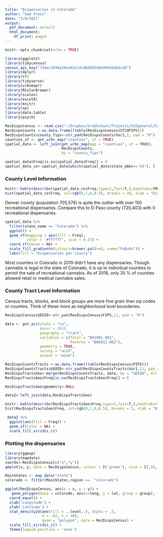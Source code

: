 ```yaml
---
title: "Dispensaries in Colorado"
author: "Sam Freis"
date: "7/9/2021"
output:
  pdf_document: default
  html_document:
    df_print: paged
---
```


```r
knitr::opts_chunk$set(echo = TRUE)

library(ggplot2)      
library(tidycensus)  
census_api_key("73dec3849e29ee85e14c968992d4e99dd2dbdc4b")
library(dplyr)        
library(sf)           
library(tidyverse)
library(urbnmapr)
library(RColorBrewer)
library(scales)
library(excelR)
library(knitr)
library(sp)
library(data.table)
library(psych)

RecDispsCensus <- read.csv("~/Dropbox/GradSchool/Projects/GISgeneral/Cannabis/RecDispsCensus.csv")
RecDispsCounts <-as.data.frame((table(RecDispsCensus$STCOFIPS)))
RecDispsCounts$county_fips<-str_pad(RecDispsCounts$Var1,5, pad = "0")
counties_sf <- get_urbn_map("counties", sf = TRUE)
spatial_data <- left_join(get_urbn_map(map = "counties", sf = TRUE),
                          RecDispsCounts,
                          by = "county_fips")

spatial_data$Freq[is.na(spatial_data$Freq)] = 0
spatial_data_co<-spatial_data[which(spatial_data$state_abbv=='CO'), ]
```

### County Level Information
```r
knitr::kable(describe(spatial_data_co$Freq,type=2,fast=T,),booktabs=TRUE,format="markdown",  digits = 2)
hist(spatial_data_co$Freq, col=rgb(0,1,0,0.5), breaks = 30, xlab = "Dispensaries per County", main = NULL)
```

Denver county (population 705,576) is quite the outlier with over 150 recreational dispensaries. Compare this to El Paso county (720,403) with 0 recreational dispensaries. 
\newpage

```r
spatial_data %>%
  filter(state_name == "Colorado") %>%
  ggplot() +
  geom_sf(mapping = aes(fill = Freq),
          color = '#ffffff', size = 0.25) +
  coord_sf(datum = NA) +
  scale_fill_gradientn(colours=brewer.pal(n=8, name="PuBuGn")) +
  labs(fill = "Dispensaries per County")

```

Most counties in Colorado in 2019 didn't have any dispensaries. Though cannabis is legal in the state of Colorado, it is up to individual counties to permit the sale of recreational cannabis. As of 2018, only 35 % of counties allowed retail or medical cannabis sales. 

\newpage

### County Tract Level Information
Census tracts, blocks, and block groups are more fine grain than zip codes or counties. Think of these more as neighborhood level boundaries. 

```r
RecDispsCensus$GEOID<-str_pad(RecDispsCensus$FIPS,11, pad = "0")

data <- get_acs(state = "co", 
                #year = 2018,
                geography = "tract",
                variables = c(Total = "B01001_001", 
                              Poverty = "B06012_002"),
                geometry = TRUE,
                survey = "acs5",
                output = "wide")

RecDispsCountsTracts <-as.data.frame((table(RecDispsCensus$FIPS)))
RecDispsCountsTracts$GEOID<-str_pad(RecDispsCountsTracts$Var1,11, pad = "0")
RecDispsTractsGeo<-merge(RecDispsCountsTracts, data, by = "GEOID", all = TRUE)
RecDispsTractsGeo$Freq[is.na(RecDispsTractsGeo$Freq)] = 0

RecDispsTractsGeo$geometry<-NULL

data2<-left_join(data,RecDispsTractsGeo)
```

```r
knitr::kable(describe(RecDispsTractsGeo$Freq,type=2,fast=T,),booktabs=TRUE,format="markdown",  digits = 2)
hist(RecDispsTractsGeo$Freq, col=rgb(0,1,0,0.5), breaks = 5, xlab = "Dispensaries per Census Tract", main = NULL)
```

```r
 data2 %>%
  ggplot(aes(fill = Freq)) + 
  geom_sf(color = NA) + 
  scale_fill_viridis_c() 
```

### Plotting the dispensaries 
```r
library(ggmap)
library(mapdata)
coords<-RecDispsCensus[c("x","y")]
qmplot(x, y, data = RecDispsCensus, colour = I('green'), size = I(.3), darken = .3)

MainStates <- map_data("state")
colorado <- filter(MainStates,region ==  "colorado")

ggplot(RecDispsCensus, aes(x = x, y = y)) +
   geom_polygon(data = colorado, aes(x=long, y = lat, group = group), fill="grey", alpha=0.3) +
  coord_equal() + 
  xlab('Longitude') + 
  ylab('Latitude') + 
  stat_density2d(aes(fill = ..level..), alpha = .5,
                 h = .02, n = 300,
                 geom = "polygon", data = RecDispsCensus) + 
  scale_fill_viridis_c() + 
  theme(legend.position = 'none')

```
